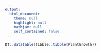 ```yaml
---
output:
  html_document:
    theme: null
    highlight: null
    mathjax: null
    self_contained: false
---
```


```r
DT::datatable(tibble::tibble(PlantGrowth))
```
